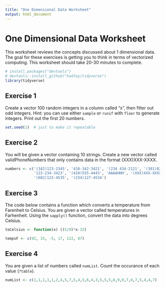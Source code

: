 ```yaml
---
title: "One Dimensional Data Worksheet"
output: html_document
---
```


# One Dimensional Data Worksheet
This worksheet reviews the concepts discussed about 1 dimensional data.  The goal for these exercises is getting you to think in terms of vectorized computing.  This worksheet should take 20-30 minutes to complete.

```r
# install.packages("devtools")
# devtools::install_github("hadley/tidyverse")
library(tidyverse)
```

## Exercise 1
Create a vector 100 random integers in a column called "x", then filter out odd integers.  Hint:  you can use either `sample` or `runif` with `floor` to generate integers.  Print out the first 20 numbers.

```r
set.seed(1)  # just to make it repeatable

```

## Exercise 2
You will be given a vector containing 10 strings. Create a new vector called validPhoneNumbers that only contains data in the format (XXX)XXX-XXXX. 

```r
numbers <- c('(342)123-2345', '410-342-3421', '(234 434-2121', '(301)822-3423', 
             '123-234-3423', '(410)555-4443', 'AAAAHHH', '(XXX)XXX-XXXX', 
             '(602)123-4535', '(234)127-4534')

```

## Exercise 3
The code below contains a function which converts a temperature from Farenheit to Celsius.  You are given a vector called temperatures in Farhenheit.  Using the `sapply()` function, convert the data into degrees Celsius. 

```r
toCelsius <- function(x) ((5/9)*x-32)

tempsF <- c(92, 33, -5, 17, 122, 87) 

```

## Exercise 4

You are given a list of numbers called `numList`. Count the occurance of each value (`?table`).

```r
numList <- c(1,1,1,1,1,2,4,5,7,5,4,5,6,4,3,5,5,5,6,9,0,7,6,7,5,4,4,7)
```

